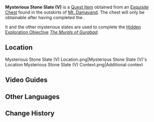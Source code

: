 {{Main|Mysterious Stone Slate|The Murals of Gurabad}}
{{Item Infobox
|id           = 120111
|image        = Item Mysterious Stone Slate (V).png
|type         = Quest Items
|group        = Mysterious Stone Slates
|description  = An ancient stone slate carved with inscriptions. Its texture is solid while its design is fascinating to behold.
|source1      = [[Mt. Damavand]]
}}
'''Mysterious Stone Slate (V)''' is a [[Quest Item]] obtained from an [[Chest|Exquisite Chest]] found in the outskirts of [[Mt. Damavand]]. The chest will only be obtainable after having completed the {{Quest|"The Falcon's Hunt"}}.

It and the other mysterious slates are used to complete the [[Hidden Exploration Objective]] ''[[The Murals of Gurabad]]''.

==Location==
<gallery>
Mysterious Stone Slate (V) Location.png|Mysterious Stone Slate (V)'s Location
Mysterious Stone Slate (V) Context.png|Additional context
</gallery>

==Video Guides==
{{EVT
|video1   = https://youtu.be/ITiRpX4q980
|caption1 = Location Guide
}}

==Other Languages==
{{Other Languages
|en      = Mysterious Stone Slate (V)
|zhs     = 神秘的石板・五
|zhs_rm  = Shénmì de Shíbǎn - Wǔ
|zht     = 神秘的石板・五
|zht_rm  = Shénmì de Shíbǎn - Wǔ
|ja      = 神秘的な石板・五
|ja_rm   = Shinpiteki-na Sekiban - Go
|ko      = 신비로운 석판・다섯 번째
|es      = Losa de piedra misteriosa (V)
|fr      = Stèle mystérieuse (5)
|ru      = Таинственная каменная табличка V
|th      = แผ่นหินลึกลับ V
|th_rm   = 
|vi      = Phiến Đá Thần Bí V
|de      = Geheimnisvolle Steinplatte V
|id      = Tablet Batu Misterius (V)
|pt      = Tabuleta de Pedra Misteriosa &mdash; V
|tr      = Gizemli Taş Levha (V)
|it      = Tavoletta di pietra misteriosa (V)
}}

==Change History==
{{Change History|3.4}}